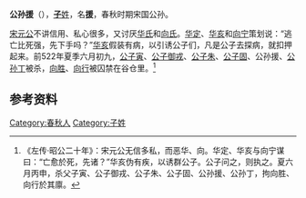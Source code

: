{{Infobox 先秦人物
|名称= 公孙援
|图像=
|图说=
|姓=[[子姓|子]]
|氏=
|名=援
|字=
|别名=
|别字=
|谥号=
|时代=春秋时期
|国家=
|身份=宋国公孙
|出生=
|逝世=前522年
|在位=
|父=
|母=
|正妻=
|妾=
|子女=
|太子=
}}
'''公孙援'''（{{bd|？||前522年||}}），[[子姓|'''子'''姓]]，名'''援'''，春秋时期宋国公孙。

[[宋元公|宋元公]]不讲信用、私心很多，又讨厌[[华氏|华氏]]和[[向氏|向氏]]。[[华定|华定]]、[[华亥|华亥]]和[[向宁|向宁]]策划说：“逃亡比死强，先下手吗？”[[华亥|华亥]]假装有病，以引诱公子们，凡是公子去探病，就扣押起来。前522年夏季六月初九，[[公子寅|公子寅]]、[[公子御戎|公子御戎]]、[[公子朱|公子朱]]、[[公子固|公子固]]、公孙援、[[公孙丁|公孙丁]]被杀，[[向胜|向胜]]、[[向行|向行]]被囚禁在谷仓里。<ref>《左传·昭公二十年》：宋元公无信多私，而恶华、向。华定、华亥与向宁谋曰：“亡愈於死，先诸？”华亥伪有疾，以诱群公子。公子问之，则执之。夏六月丙申，杀父子寅、公子御戎、公子朱、公子固、公孙援、公孙丁，拘向胜、向行於其廪。
</ref>

== 参考资料 ==
{{reflist}}

[[Category:春秋人|Category:春秋人]]
[[Category:子姓|Category:子姓]]